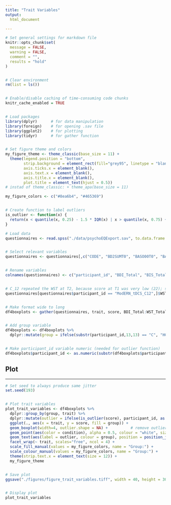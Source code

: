 ```yaml
---
title: "Trait Variables"
output: 
  html_document

---
```


<!-- Set general settings -->

```r

# Set general settings for markdown file
knitr::opts_chunk$set(
  message = FALSE,
  warning = FALSE,
  comment = "",
  results = "hold"
)


# Clear environment
rm(list = ls())


# Enable/disable caching of time-consuming code chunks
knitr_cache_enabled = TRUE


# Load packages
library(dplyr)      # for data manipulation
library(foreign)    # for opening .sav file
library(ggplot2)    # for plotting
library(tidyr)      # for gather function


# Set figure theme and colors
my_figure_theme <- theme_classic(base_size = 11) +
  theme(legend.position = "bottom", 
        strip.background = element_rect(fill="grey95", linetype = "blank"),
        axis.ticks.x = element_blank(),
        axis.text.x = element_blank(),
        axis.title.x = element_blank(),
        plot.title = element_text(hjust = 0.5)) 
# instad of theme_classic: + theme_apa(base_size = 11)

my_figure_colors <- c("#8ea6b4", "#465369")


# Create function to label outliers
is_outlier <- function(x) {
  return(x < quantile(x, 0.25) - 1.5 * IQR(x) | x > quantile(x, 0.75) + 1.5 * IQR(x))
}
```

<!-- Load and clean data -->

```r

# Load data 
questionnaires <- read.spss("./data/psychoEQExport.sav", to.data.frame = TRUE, add.undeclared.levels = "no") # add.undeclared.levels required to prevent irrelevant warning message


# Select relevant variables
questionnaires <- questionnaires[,c("CODE", "BD2SUMT0", "BASO00T0", "BASO01T0", "BASO02T0", "BASO03T0", "BASO04T0", "FMPO00T0", "FMPO01T0", "FMPO02T0", "FMPO03T0", "FMPO04T0", "NNGO00T0", "NNGO01T0", "OCISUMT0", "OCIO00T0", "OCIO01T0", "OCIO02T0", "OCIO03T0", "OCIO04T0", "OCIO05T0" ,"PANO00T0", "PANO01T0", "PSWSUMT0", "STSSUMT0", "STTSUMT0", "TCISUMT0", "TCIO00T0", "TCIO01T0" ,"TCIO02T0" ,"TCIO03T0" ,"WSTSUMT0")] 


# Rename variables
colnames(questionnaires) <- c("participant_id", "BDI_Total", "BIS_Total", "BAS_Total", "BAS_Drive", "BAS_Fun_Seeking", "BAS_Reward_Responsiven.", "FMPS_CMD", "FMPS_PEC", "FMPS_PST", "FMPS_ORG", "FMPS_PER/Total", "NEO_Neuroticism", "NEO_Conscientiousness", "OCI_Total", "OCI_Washing", "OCI_Checking", "OCI_Ordering", "OCI_Obsessions", "OCI_Hoarding", "OCI_Neutralising", "PANAS_Pos", "PANAS_Neg", "PSWQ_Total", "STAI_State", "STAI_Trait", "TCI_Harm_Avoidance_Total", "TCI_Anticipatory_Worry", "TCI_Fear_of_Uncertainty", "TCI_Shyness", "TCI_Fatigability", "WST_Total")   


# C_12 repeated the WST at T2, because score at T1 was very low (22); score achieved at T2 was 25; we will use this score 
questionnaires[questionnaires$participant_id == "ModERN_tDCS_C12",]$WST_Total <- 25


# Make format wide to long
df4boxplots <- gather(questionnaires, trait, score, BDI_Total:WST_Total, factor_key=TRUE, na.rm = TRUE)


# Add group variable
df4boxplots <- df4boxplots %>%
  dplyr::mutate(group = ifelse(substr(participant_id,13,13) == "C", "HC", "OCD"))   


# Make participant_id variable numeric (needed for outlier function)
df4boxplots$participant_id <- as.numeric(substr(df4boxplots$participant_id,14,15))
```

## Plot
***

```r

# Set seed to always produce same jitter
set.seed(193)


# Plot trait variables
plot_trait_variables <- df4boxplots %>%
  dplyr::group_by(group, trait) %>%
  dplyr::mutate(outlier = ifelse(is_outlier(score), participant_id, as.numeric(NA))) %>%
  ggplot(., aes(x = trait, y = score, fill = group)) + 
  geom_boxplot(width=4, outlier.shape = NA) +          # remove outliers here, otherwise they are plotted twice (also as data point)
  geom_point(aes(color = condition), alpha = 0.5, colour = "white", size = 2, shape=21, position = position_jitterdodge(dodge.width = 4, jitter.width = 1.5)) +
  geom_text(aes(label = outlier, colour = group), position = position_jitterdodge(dodge.width = 10, jitter.width = 5), size = 4, na.rm = TRUE) + 
  facet_wrap(~ trait, scales="free", ncol = 4) +
  scale_fill_manual(values = my_figure_colors, name = "Group:") +
  scale_colour_manual(values = my_figure_colors, name = "Group:") +
  theme(strip.text.x = element_text(size = 12)) +
  my_figure_theme 


# Save plot
ggsave("./figures/figure_trait_variables.tiff", width = 40, height = 30, units = "cm", dpi=600, compression = "lzw")


# Display plot
plot_trait_variables
```
<br><br>
